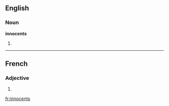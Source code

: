 ==English==

===Noun===
'''innocents'''

# {{plural of|[[innocent]]}}

----

==French==

===Adjective===
{{fr-adj-form}} {{m|p}}

# {{form of|masculine plural|innocent|lang=French}}

[[fr:innocents]]